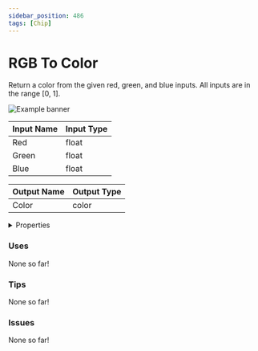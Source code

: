 ```yaml
---
sidebar_position: 486
tags: [Chip]
---
```


# RGB To Color

Return a color from the given red, green, and blue inputs. All inputs are in the range [0, 1].



![Example banner](./assets/c38b908d-df40-4bd0-bf8b-38afe6cbe9e2.svg)

| Input Name | Input Type |
|-----------|-----------|
| Red | float |
| Green | float |
| Blue | float |

| Output Name | Output Type |
|-----------|-----------|
| Color | color |


<details>
  <summary>Properties</summary>
  <div>
    <div>
    <table>
      <thead>
        <tr>
          <th>Is beta required?</th>
          <th>❌</th>
        </tr>
        <tr>
          <th>Is this chip a trolling risk?</th>
          <th>❌</th>
        </tr>
        <tr>
          <th>Chip UUPD</th>
          <th>._uuid</th>
        </tr>
      </thead>
    </table>
    </div>
  </div>
</details>

### Uses

None so far!

### Tips

None so far!

### Issues

None so far!